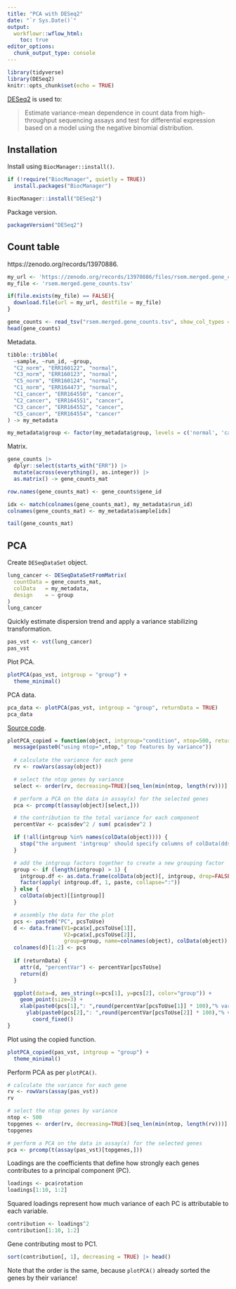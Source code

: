 ```yaml
---
title: "PCA with DESeq2"
date: "`r Sys.Date()`"
output:
  workflowr::wflow_html:
    toc: true
editor_options:
  chunk_output_type: console
---
```


```r
library(tidyverse)
library(DESeq2)
knitr::opts_chunk$set(echo = TRUE)
```

[DESeq2](https://bioconductor.org/packages/release/bioc/html/DESeq2.html) is used to:

> Estimate variance-mean dependence in count data from high-throughput sequencing assays and test for differential expression based on a model using the negative binomial distribution. 

## Installation

Install using `BiocManager::install()`.

```r
if (!require("BiocManager", quietly = TRUE))
  install.packages("BiocManager")

BiocManager::install("DESeq2")
```

Package version.

```r
packageVersion("DESeq2")
```

## Count table

https://zenodo.org/records/13970886.

```r
my_url <- 'https://zenodo.org/records/13970886/files/rsem.merged.gene_counts.tsv?download=1'
my_file <- 'rsem.merged.gene_counts.tsv'

if(file.exists(my_file) == FALSE){
  download.file(url = my_url, destfile = my_file)
}

gene_counts <- read_tsv("rsem.merged.gene_counts.tsv", show_col_types = FALSE)
head(gene_counts)
```

Metadata.

```r
tibble::tribble(
  ~sample, ~run_id, ~group,
  "C2_norm", "ERR160122", "normal",
  "C3_norm", "ERR160123", "normal",
  "C5_norm", "ERR160124", "normal",
  "C1_norm", "ERR164473", "normal",
  "C1_cancer", "ERR164550", "cancer",
  "C2_cancer", "ERR164551", "cancer",
  "C3_cancer", "ERR164552", "cancer",
  "C5_cancer", "ERR164554", "cancer"
) -> my_metadata

my_metadata$group <- factor(my_metadata$group, levels = c('normal', 'cancer'))
```

Matrix.

```r
gene_counts |>
  dplyr::select(starts_with("ERR")) |>
  mutate(across(everything(), as.integer)) |>
  as.matrix() -> gene_counts_mat

row.names(gene_counts_mat) <- gene_counts$gene_id

idx <- match(colnames(gene_counts_mat), my_metadata$run_id)
colnames(gene_counts_mat) <- my_metadata$sample[idx]

tail(gene_counts_mat)
```

## PCA

Create `DESeqDataSet` object.

```r
lung_cancer <- DESeqDataSetFromMatrix(
  countData = gene_counts_mat,
  colData   = my_metadata,
  design    = ~ group
)
lung_cancer
```

Quickly estimate dispersion trend and apply a variance stabilizing transformation.

```r
pas_vst <- vst(lung_cancer)
pas_vst
```

Plot PCA.

```r
plotPCA(pas_vst, intgroup = "group") +
  theme_minimal()
```

PCA data.

```r
pca_data <- plotPCA(pas_vst, intgroup = "group", returnData = TRUE)
pca_data
```

[Source code](https://github.com/thelovelab/DESeq2/blob/devel/R/plots.R).

```r
plotPCA_copied = function(object, intgroup="condition", ntop=500, returnData=FALSE, pcsToUse=1:2){
  message(paste0("using ntop=",ntop," top features by variance"))
  
  # calculate the variance for each gene
  rv <- rowVars(assay(object))

  # select the ntop genes by variance
  select <- order(rv, decreasing=TRUE)[seq_len(min(ntop, length(rv)))]

  # perform a PCA on the data in assay(x) for the selected genes
  pca <- prcomp(t(assay(object)[select,]))

  # the contribution to the total variance for each component
  percentVar <- pca$sdev^2 / sum( pca$sdev^2 )

  if (!all(intgroup %in% names(colData(object)))) {
    stop("the argument 'intgroup' should specify columns of colData(dds)")
  }

  # add the intgroup factors together to create a new grouping factor
  group <- if (length(intgroup) > 1) {
    intgroup.df <- as.data.frame(colData(object)[, intgroup, drop=FALSE])
    factor(apply( intgroup.df, 1, paste, collapse=":"))
  } else {
    colData(object)[[intgroup]]
  }

  # assembly the data for the plot
  pcs <- paste0("PC", pcsToUse)
  d <- data.frame(V1=pca$x[,pcsToUse[1]],
                  V2=pca$x[,pcsToUse[2]],
                  group=group, name=colnames(object), colData(object))
  colnames(d)[1:2] <- pcs
  
  if (returnData) {
    attr(d, "percentVar") <- percentVar[pcsToUse]
    return(d)
  }

  ggplot(data=d, aes_string(x=pcs[1], y=pcs[2], color="group")) +
    geom_point(size=3) + 
    xlab(paste0(pcs[1],": ",round(percentVar[pcsToUse[1]] * 100),"% variance")) +
      ylab(paste0(pcs[2],": ",round(percentVar[pcsToUse[2]] * 100),"% variance")) +
        coord_fixed()
}
```

Plot using the copied function.

```r
plotPCA_copied(pas_vst, intgroup = "group") +
  theme_minimal()
```

Perform PCA as per `plotPCA()`.

```r
# calculate the variance for each gene
rv <- rowVars(assay(pas_vst))
rv

# select the ntop genes by variance
ntop <- 500
topgenes <- order(rv, decreasing=TRUE)[seq_len(min(ntop, length(rv)))]
topgenes

# perform a PCA on the data in assay(x) for the selected genes
pca <- prcomp(t(assay(pas_vst)[topgenes,]))
```

Loadings are the coefficients that define how strongly each genes contributes to a principal component (PC).

```r
loadings <- pca$rotation
loadings[1:10, 1:2]
```

Squared loadings represent how much variance of each PC is attributable to each variable.

```r
contribution <- loadings^2
contribution[1:10, 1:2]
```

Gene contributing most to PC1.

```r
sort(contribution[, 1], decreasing = TRUE) |> head()
```

Note that the order is the same, because `plotPCA()` already sorted the genes by their variance!
